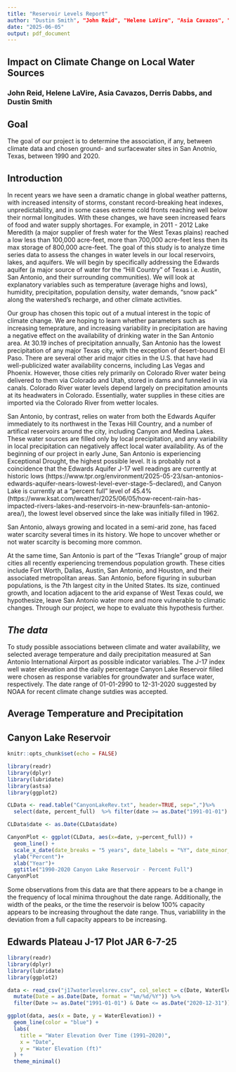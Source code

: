 ```yaml
---
title: "Reservoir Levels Report"
author: "Dustin Smith", "John Reid", "Helene LaVire", "Asia Cavazos", "Derris Dabbs"
date: "2025-06-05"
output: pdf_document
---
```


## **Impact on Climate Change on Local Water Sources** 

### John Reid, Helene LaVire, Asia Cavazos, Derris Dabbs, and Dustin Smith

## Goal
The goal of our project is to determine the association, if any, between climate data and chosen ground- and surfacewater sites in San Anotnio, Texas, between 1990 and 2020. 

## Introduction
In recent years we have seen a dramatic change in global weather patterns, with increased intensity of storms, constant record-breaking heat indexes, unpredictability, and in some cases extreme cold fronts reaching well below their normal longitudes. With these changes, we have seen increased fears of food and water supply shortages. For example, in 2011 - 2012 Lake Meredith (a major supplier of fresh water for the West Texas plains) reached a low less than 100,000 acre-feet, more than 700,000 acre-feet less then its max storage of 800,000 acre-feet. The goal of this study is to analyze time series data to assess the changes in water levels in our local reservoirs, lakes, and aquifers. We will begin by specifically addressing the Edwards aquifer (a major source of water for the "Hill Country" of Texas i.e. Austin, San Antonio, and their surrounding communities). We will look at explanatory variables such as temperature (average highs and lows), humidity, precipitation, population density, water demands, "snow pack" along the watershed's recharge, and other climate activities.

Our group has chosen this topic out of a mutual interest in the topic of climate change. We are hoping to learn whether parameters such as increasing temeprature, and increasing variability in precipitation are having a negative effect on the availability of drinking water in the San Antonio area. At 30.19 inches of precipitation annually, San Antonio has the lowest precipitation of any major Texas city, with the exception of desert-bound El Paso. There are several other arid major cities in the U.S. that have had well-publicized water availability concerns, including Las Vegas and Phoenix. However, those cities rely primarily on Colorado River water being delivered to them via Colorado and Utah, stored in dams and funneled in via canals. Colorado River water levels depend largely on precipitation amounts at its headwaters in Colorado. Essentially, water supplies in these cities are imported via the Colorado River from wetter locales.

San Antonio, by contrast, relies on water from both the Edwards Aquifer immediately to its northwest in the Texas Hill Country, and a number of artifical reservoirs around the city, including Canyon and Medina Lakes. These water sources are filled only by local precipitation, and any variability in local precipitation can negatively affect local water availability. As of the beginning of our project in early June, San Antonio is experiencing Exceptional Drought, the highest possible level. It is probably not a coincidence that the Edwards Aquifer J-17 well readings are currently at historic lows (https://www.tpr.org/environment/2025-05-23/san-antonios-edwards-aquifer-nears-lowest-level-ever-stage-5-declared), and Canyon Lake is currently at a "percent full" level of 45.4% (https://www.ksat.com/weather/2025/06/05/how-recent-rain-has-impacted-rivers-lakes-and-reservoirs-in-new-braunfels-san-antonio-area/), the lowest level observed since the lake was initially filled in 1962. 

San Antonio, always growing and located in a semi-arid zone, has faced water scarcity several times in its history. We hope to uncover whether or not water scarcity is becoming more common.

At the same time, San Antonio is part of the "Texas Triangle" group of major cities all recently experiencing tremendous population growth. These cities include Fort Worth, Dallas, Austin, San Antonio, and Houston, and their associated metropolitan areas. San Antonio, before figuring in suburban populations, is the 7th largest city in the United States. Its size, continued growth, and location adjacent to the arid expanse of West Texas could, we hypothesize, leave San Antonio water more and more vulnerable to climatic changes. Through our project, we hope to evaluate this hypothesis further.

## *The data*

To study possible associations between climate and water availability, we selected average temperature and daily precipitation measured at San Antonio International Airport as possible indicator variables. The J-17 index well water elevation and the daily percentage Canyon Lake Reservoir filled were chosen as response variables for groundwater and surface water, respectively. The date range of 01-01-2990 to 12-31-2020 suggested by NOAA for recent climate change sutdies was accepted.

## Average Temperature and Precipitation

## Canyon Lake Reservoir 

```r

knitr::opts_chunk$set(echo = FALSE)

library(readr)
library(dplyr)
library(lubridate)
library(astsa)
library(ggplot2)

CLData <- read.table("CanyonLakeRev.txt", header=TRUE, sep=",")%>%
  select(date, percent_full)  %>% filter(date >= as.Date("1991-01-01") & date <= as.Date("2020-12-31"))

CLData$date <- as.Date(CLData$date)

CanyonPlot <- ggplot(CLData, aes(x=date, y=percent_full)) +
  geom_line() + 
  scale_x_date(date_breaks = "5 years", date_labels = "%Y", date_minor_breaks = "1 year")+
  ylab("Percent")+
  xlab("Year")+
  ggtitle("1990-2020 Canyon Lake Reservoir - Percent Full")
CanyonPlot
```
Some observations from this data are that there appears to be a change in the frequency of local minima throughout the date range. Additionally, the width of the peaks, or the time the reservoir is below 100% capacity appears to be increasing throughout the date range. Thus, variablility in the deviation from a full capacity appears to be increasing.

## Edwards Plateau J-17 Plot JAR 6-7-25
```r
library(readr)
library(dplyr)
library(lubridate)
library(ggplot2)

data <- read_csv("j17waterlevelsrev.csv", col_select = c(Date, WaterElevation)) %>%
  mutate(Date = as.Date(Date, format = "%m/%d/%Y")) %>%
  filter(Date >= as.Date("1991-01-01") & Date <= as.Date("2020-12-31"))

ggplot(data, aes(x = Date, y = WaterElevation)) +
  geom_line(color = "blue") +
  labs(
    title = "Water Elevation Over Time (1991–2020)",
    x = "Date",
    y = "Water Elevation (ft)"
  ) +
  theme_minimal()
```
